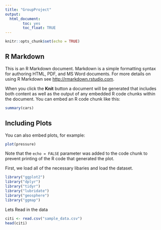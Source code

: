 ```yaml
---
title: "GroupProject"
output: 
  html_document:
        toc: yes
        toc_float: TRUE
---
```


```r
knitr::opts_chunk$set(echo = TRUE)
```

## R Markdown

This is an R Markdown document. Markdown is a simple formatting syntax for authoring HTML, PDF, and MS Word documents. For more details on using R Markdown see <http://rmarkdown.rstudio.com>.

When you click the **Knit** button a document will be generated that includes both content as well as the output of any embedded R code chunks within the document. You can embed an R code chunk like this:

```r
summary(cars)
```

## Including Plots

You can also embed plots, for example:

```r
plot(pressure)
```

Note that the `echo = FALSE` parameter was added to the code chunk to prevent printing of the R code that generated the plot.

First, we load all of the necessary libaries and load the dataset.
```r


library("ggplot2")
library("dplyr")
library("tidyr")
library("lubridate")
library("geosphere")
library("ggmap")
```



Lets Read in the data
```r
citi <- read.csv("sample_data.csv")
head(citi)
```

